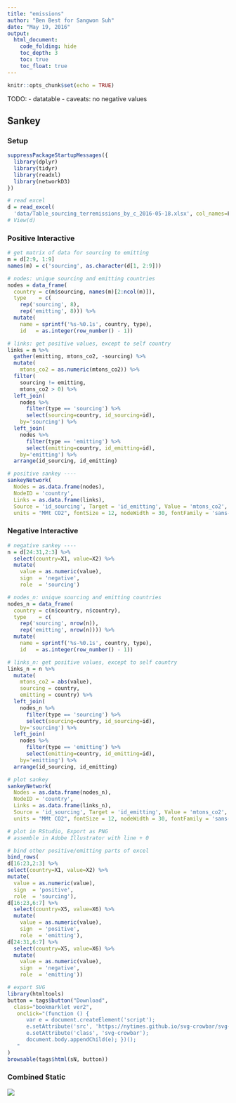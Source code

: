 ```yaml
---
title: "emissions"
author: "Ben Best for Sangwon Suh"
date: "May 19, 2016"
output:
  html_document:
    code_folding: hide
    toc_depth: 3
    toc: true
    toc_float: true
---
```


```r
knitr::opts_chunk$set(echo = TRUE)
```

TODO: 
- datatable
- caveats: no negative values

## Sankey

### Setup

```r
suppressPackageStartupMessages({
  library(dplyr)
  library(tidyr)
  library(readxl)
  library(networkD3)
})

# read excel
d = read_excel(
  'data/Table_sourcing_terremissions_by_c_2016-05-18.xlsx', col_names=F) 
# View(d)
```

### Positive Interactive

```r
# get matrix of data for sourcing to emitting
m = d[2:9, 1:9]
names(m) = c('sourcing', as.character(d[1, 2:9]))

# nodes: unique sourcing and emitting countries
nodes = data_frame(
  country = c(m$sourcing, names(m)[2:ncol(m)]),
  type    = c(
    rep('sourcing', 8),
    rep('emitting', 8))) %>%
  mutate(
    name = sprintf('%s-%0.1s', country, type),
    id   = as.integer(row_number() - 1))

# links: get positive values, except to self country
links = m %>%
  gather(emitting, mtons_co2, -sourcing) %>%
  mutate(
    mtons_co2 = as.numeric(mtons_co2)) %>%
  filter(
    sourcing != emitting,
    mtons_co2 > 0) %>%
  left_join(
    nodes %>% 
      filter(type == 'sourcing') %>%
      select(sourcing=country, id_sourcing=id), 
    by='sourcing') %>%
  left_join(
    nodes %>% 
      filter(type == 'emitting') %>%
      select(emitting=country, id_emitting=id), 
    by='emitting') %>%
  arrange(id_sourcing, id_emitting)

# positive sankey ----
sankeyNetwork(
  Nodes = as.data.frame(nodes), 
  NodeID = 'country',
  Links = as.data.frame(links), 
  Source = 'id_sourcing', Target = 'id_emitting', Value = 'mtons_co2',
  units = "MMt CO2", fontSize = 12, nodeWidth = 30, fontFamily = 'sans-serif')
```


### Negative Interactive

```r
# negative sankey ----
n = d[24:31,2:3] %>%
  select(country=X1, value=X2) %>%
  mutate(
    value = as.numeric(value),
    sign  = 'negative',
    role  = 'sourcing')

# nodes_n: unique sourcing and emitting countries
nodes_n = data_frame(
  country = c(n$country, n$country),
  type    = c(
    rep('sourcing', nrow(n)),
    rep('emitting', nrow(n)))) %>%
  mutate(
    name = sprintf('%s-%0.1s', country, type),
    id   = as.integer(row_number() - 1))

# links_n: get positive values, except to self country
links_n = n %>%
  mutate(
    mtons_co2 = abs(value),
    sourcing = country,
    emitting = country) %>%
  left_join(
    nodes_n %>% 
      filter(type == 'sourcing') %>%
      select(sourcing=country, id_sourcing=id), 
    by='sourcing') %>%
  left_join(
    nodes %>% 
      filter(type == 'emitting') %>%
      select(emitting=country, id_emitting=id), 
    by='emitting') %>%
  arrange(id_sourcing, id_emitting)

# plot sankey
sankeyNetwork(
  Nodes = as.data.frame(nodes_n), 
  NodeID = 'country',
  Links = as.data.frame(links_n), 
  Source = 'id_sourcing', Target = 'id_emitting', Value = 'mtons_co2',
  units = "MMt CO2", fontSize = 12, nodeWidth = 30, fontFamily = 'sans-serif')

# plot in RStudio, Export as PNG
# assemble in Adobe Illustrator with line + 0
```


```r

# bind other positive/emitting parts of excel
bind_rows(
d[16:23,2:3] %>%
select(country=X1, value=X2) %>%
mutate(
  value = as.numeric(value),
  sign  = 'positive',
  role  = 'sourcing'),
d[16:23,6:7] %>%
  select(country=X5, value=X6) %>%
  mutate(
    value = as.numeric(value),
    sign  = 'positive',
    role  = 'emitting'),
d[24:31,6:7] %>%
  select(country=X5, value=X6) %>%
  mutate(
    value = as.numeric(value),
    sign  = 'negative',
    role  = 'emitting'))

# export SVG
library(htmltools)
button = tags$button("Download",
  class="bookmarklet ver2", 
   onclick="(function () { 
      var e = document.createElement('script');
      e.setAttribute('src', 'https://nytimes.github.io/svg-crowbar/svg-crowbar-2.js');
      e.setAttribute('class', 'svg-crowbar'); 
      document.body.appendChild(e); })();
   "
)
browsable(tags$html(sN, button))
```


### Combined Static

![](img/sankey.png)